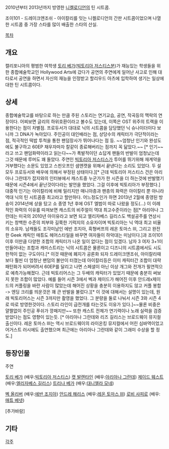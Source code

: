 2010년부터 2013년까지 방영한 [[니켈로디언]]의 틴 시트콤.

조이101 - 드레이크앤조쉬 - 아이칼리를 잇는 니켈로디언의 간판 시트콤이었으며 나열한 시트콤 중 가장 스타를 많이 배출한 스타의 산실.

[[목차]]

== 개요 ==

캘리포니아의 평범한 여학생 [[토리 베가]]([[빅토리아 저스티스]]분)가 재능있는 학생들을 위한 종합예술학교인 Hollywood Arts에 갔다가 공연의 주연에게 일어난 사고로 인해 대타로서 공연을 하면서 자신의 재능을 인정받고 할리우드 아츠에 입학하여 생기는 일상에 대한 틴 시트콤이다.

== 상세 ==

종합예술학교를 바탕으로 하는 만큼 주된 스토리는 연기교습, 공연, 작곡등의 맥락의 연장이다. 어찌보면 글리의 하위호환이라고 볼수도 있는데, 이쪽은 OST 위주의 트랙을 이용한다는 점이 차별점. 프로듀서가 대대로 닉의 시트콤을 담당했던 닉 슈나이더이다 보니까 그 DNA가 녹아있다. 주인공이 대인배라는 점, 상당수의 캐릭터가 극단적이라는 점, 적극적인 떡밥 투척을 통한 팬덤장사가 뛰어나다는 점 등. ~~엄청난 인기와 완성도에도 불구하고 60EP 채우자마자 칼같이 종료해버리는 점까지 꼭 닮았다.~~ [* 인기~~라고 쓰고 팬덤화력이라고 읽는다~~가 폭발적이던 쇼답게 팬들의 반발이 엄청났는데 그것 때문에 루머도 꽤 돌았다. 주연인 [[빅토리아 저스티스]]가 투어를 뛰기위해 재계약을 거부했다는 소문도 있었고 스핀오프인 샘앤캣을 위해서 끝낸다는 소리도 있었다. 두 설 모두 프로듀서와 배우에 의해서 부정된 상태이다.][* 근데 빅토리아 저스티스 건은 아리아나 그란데가 잡지와의 인터뷰에서 캐스트중 누군가가 한 시즌을 더 하는것에 반발했기 때문에 시즌4에서 끝난것이다라는 발언을 했었다. 그걸 이후에 빅토리아가 부정했다.] 대중적 인기는 아이칼리에 비해 밀리지만 매니아층과 팬층의 화력은 아이칼리 뿐 아니라 역대 닉의 틴 시트콤중 최고라고 할만하다. 어느정도인가 하면 2013년 2월에 종영된 방송이 2014년에 상을 탔고 쇼 종영 1년 후에 OST 엘범이 따로 나왔을 정도(...) 이 이례적인 화력의 이유를 따져보면 캐스트의 비주얼이 역대 최고수준이라는 점[* 아리아나 그란데는 미국의 2010년 아이유라고 보면 되고 엘리자베스 길리스도 백설공주를 연상시키는 창백한 수준의 피부와 길쭉한 기럭지의 소유자이며 빅토리아는 닉 역대 최고 비율의 소유자. 남캐들도 조각미남인 에반 조지아, 흑형버프의 레온 토마스 III, 그리고 완전한 Geek 캐릭인 매튜도 헤어스타일을 바꾸면 여자들이 하악대는 미남이다.]과 조이101 이후 이만큼 다양한 조합의 캐릭터가 나온 일이 없다는 점이 있겠다. 남자 3 여자 3+1이 만들어내는 조합과 캐미스트리는 닉의 시트콤은 물론이고 디즈니의 시트콤에서도 시도한적이 없는 구도이다.[* 이것 때문에 폐지가 공론화 되자 드레이크앤조쉬, 아이칼리때보다 훨씬 더 엄청난 팬덤의 불만이 터졌는데 아이칼리등은 이미 캐릭터간 조합이 대략 패턴화가 되어버려서 60EP를 달리고 나면 스페셜이 아닌 이상 개그와 전개가 필연적으로 예측가능해졌다. 근데 빅토리어스는 그 두배의 캐릭터가 있었기 때문에 충분히 써보지 못한 조합이 많았다. 예를 들어 시즌 3에서 벡과 제이드가 해어진 이후 안드레x제이드의 커플링을 바란 사람이 많았는데 해어진 상황을 충분히 이용하지도 않고 커플 봉합 -> 엔딩 크리를 띄운것은 꽤 큰 반발을 불렀다.][* 이 것에 대해서는 설명이 있는데, 원래 빅토리어스는 시즌 3까지만 촬영을 했었다. 그 분량을 둘로 나눠서 시즌 3와 시즌 4로 따로 방영한것이다. 스토리 라인이 급전개를 타는것도 이유가 있다.]~~물론 비중은 얄짤없이 주인공 푸쉬가 깡패지만~~ 또한 캐스트 전체가 연기력이나 노래 실력을 검증 받았다는 점도 영향이 있는듯. [* 아리아나 그란데와 리즈 길리스는 브로드웨이 뮤지컬 출신이다. 레온 토마스 III는 역시 브로드웨이의 라이온킹 뮤지컬에서 어린 심바역이었고 어거스트 러시에도 출연했으며 최근에는 아리아나 그란데와 같이 그래미 수상을 할 정도.]

== 등장인물 ==

주연

[[토리 베가]] (배우:[[빅토리아 저스티스]])
[[캣 발렌타인]] (배우:[[아리아나 그란데]])
[[제이드 웨스트]] (배우:[[엘리자베스 길리스]])
[[트리나 베가]] (배우:[[대니엘라 모네]])

[[벡 올리버]] (배우:[[에반 조지아]])
[[안드레 해리스]] (배우:[[레온 토마스 III]])
[[로비 샤피로]] (배우:[[매튜 베넷]])

[추가바람]

== 기타 ==

[[각주]]
